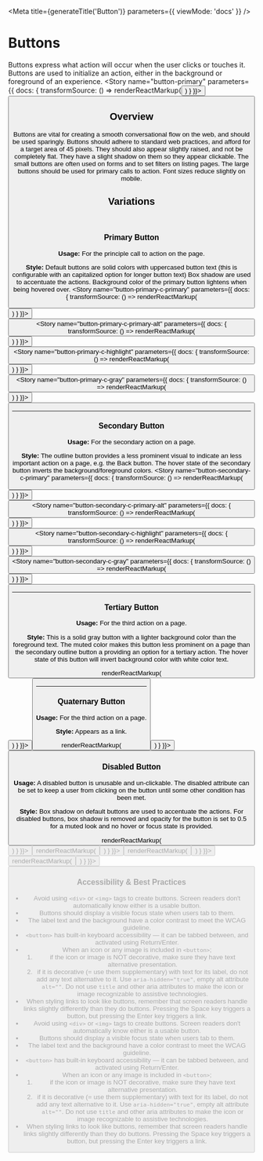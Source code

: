 
<Meta
  title={generateTitle('Button')}
  parameters={{
    viewMode: 'docs'
  }}
/>

# Buttons
Buttons express what action will occur when the user clicks or touches it. Buttons are used to initialize an action, either in the background or foreground of an experience.
<Canvas>
  <Story
		name="button-primary"
    parameters={{ docs: { transformSource: () => renderReactMarkup(<Button usage="" text="Primary Button"/>) } }}>
      <Button usage="" text="button" />
  </Story>
</Canvas>

## Overview
Buttons are vital for creating a smooth conversational flow on the web, and should be used sparingly. Buttons should adhere to standard web practices, and afford for a target area of 45 pixels. They should also appear slightly raised, and not be completely flat. They have a slight shadow on them so they appear clickable. The small buttons are often used on forms and to set filters on listing pages. The large buttons should be used for primary calls to action. Font sizes reduce slightly on mobile.


## Variations
<br />

### Primary Button
**Usage:** For the principle call to action on the page.

**Style:**
Default buttons are solid colors with uppercased button text (this is configurable with an capitalized option for longer button text) Box shadow are used to accentuate the actions. Background color of the primary button lightens when being hovered over.
<Canvas>
  <Story
    name="button-primary-c-primary"
    parameters={{ docs: { transformSource: () => renderReactMarkup(<Button usage="" text="Primary"/>) } }}>
      <Button usage="" text="Primary" />
  </Story>
  <Story
    name="button-primary-c-primary-alt"
    parameters={{ docs: { transformSource: () => renderReactMarkup(<Button usage="" theme="c-primary-alt" text="Primary"/>) } }}>
      <Button usage="" theme="c-primary-alt" text="Primary"/>
  </Story>
  <Story
    name="button-primary-c-highlight"
    parameters={{ docs: { transformSource: () => renderReactMarkup(<Button usage="" theme="c-highlight" text="Primary"/>) } }}>
      <Button usage="" theme="c-highlight" text="Primary"/>
  </Story>
  <Story
    name="button-primary-c-gray"
    parameters={{ docs: { transformSource: () => renderReactMarkup(<Button usage="" theme="c-gray-dark" text="Primary"/>) } }}>
      <Button usage="" theme="c-gray-dark" text="Primary"/>
  </Story>
  <Story story={stories.buttonCSS} />
</Canvas>


<hr className="sp--top" />

### Secondary Button
**Usage:** For the secondary action on a page.

**Style:**
The outline button provides a less prominent visual to indicate an less important action on a page, e.g. the Back button. The hover state of the secondary button inverts the background/foreground colors.
<Canvas>
  <Story
    name="button-secondary-c-primary"
    parameters={{ docs: { transformSource: () => renderReactMarkup(<Button usage="secondary" text="Secondary"/>) } }}>
      <Button usage="secondary" text="Secondary" />
  </Story>
  <Story
    name="button-secondary-c-primary-alt"
    parameters={{ docs: { transformSource: () => renderReactMarkup(<Button usage="secondary" theme="c-primary-alt" text="Secondary"/>) } }}>
      <Button usage="secondary" theme="c-primary-alt" text="Secondary"/>
  </Story>
  <Story
    name="button-secondary-c-highlight"
    parameters={{ docs: { transformSource: () => renderReactMarkup(<Button usage="secondary" theme="c-highlight" text="Secondary"/>) } }}>
      <Button usage="secondary" theme="c-highlight" text="Secondary"/>
  </Story>
  <Story
    name="button-secondary-c-gray"
    parameters={{ docs: { transformSource: () => renderReactMarkup(<Button usage="secondary" theme="c-gray-dark" text="Secondary"/>) } }}>
      <Button usage="secondary" theme="c-gray-dark" text="Secondary"/>
  </Story>
  <Story story={stories.buttonCSS2} />
</Canvas>

<hr className="sp--top" />

### Tertiary Button
**Usage:** For the third action on a page.

**Style:** This is a solid gray button with a lighter background color than the foreground text. The muted color makes this button less prominent on a page than the secondary outline button a providing an option for a tertiary action. The hover state of this button will invert background color with white color text.

<Canvas>
  <Story
    name="button-tertiary"
    parameters={{ docs: { transformSource: () => renderReactMarkup(<Button usage="tertiary" text="Tertiary"/>) } }}>
      <Button usage="tertiary" text="Tertiary"/>
  </Story>
  <Story story={stories.buttonCSS3} />
</Canvas>

<hr className="sp--top" />

### Quaternary Button
**Usage:** For the third action on a page.

**Style:**
Appears as a link.

<Canvas>
  <Story
    name="button-quaternary"
    parameters={{ docs: { transformSource: () => renderReactMarkup(<Button usage="quaternary" text="Quaternary" />) } }}>
      <Button usage="quaternary" text="Quaternary" />
  </Story>
  <Story story={stories.buttonCSS4} />
</Canvas>

### Disabled Button
**Usage:** A disabled button is unusable and un-clickable. The disabled attribute can be set to keep a user from clicking on the button until some other condition has been met.

**Style:**
Box shadow on default buttons are used to accentuate the actions. For disabled buttons, box shadow is removed and opacity for the button is set to 0.5 for a muted look and no hover or focus state is provided.

<Canvas>
  <Story
    name="button-primary--disabled"
    parameters={{ docs: { transformSource: () => renderReactMarkup(<Button usage="" text="Disabled" disabled/>) } }}>
      <Button usage="" text="Disabled" disabled/>
  </Story>
  <Story
    name="button-secondary--disabled"
    parameters={{ docs: { transformSource: (src) => renderReactMarkup(<Button usage="secondary" text="Disabled" disabled/>) } }}>
      <Button usage="secondary" text="Disabled" disabled/>
  </Story>
  <Story
    name="button-tertiary--disabled"
    parameters={{ docs: { transformSource: (src) => renderReactMarkup(<Button usage="tertiary" text="Disabled" disabled/>) } }}>
      <Button usage="tertiary" text="Disabled" disabled/>
  </Story>
  <Story
    name="button-quaternary--disabled"
    parameters={{ docs: { transformSource: (src) => renderReactMarkup(<Button usage="quaternary" text="Disabled" disabled/>) } }}>
      <Button usage="quaternary" text="Disabled" disabled/>
  </Story>
  <Story story={stories.buttonCSSDisabled} />
</Canvas>

### Accessibility & Best Practices
* Avoid using `<div>` or `<img>` tags to create buttons. Screen readers don't automatically know either is a usable button.
* Buttons should display a visible focus state when users tab to them.
* The label text and the background have a color contrast to meet the WCAG guideline.
* `<button>` has built-in keyboard accessibility — it can be tabbed between, and activated using Return/Enter.
* When an icon or any image is included in `<button>`;
  1. if the icon or image is NOT decorative, make sure they have text alternative presentation.
  2. if it is decorative \(= use them supplementary\) with text for its label, do not add any text alternative to it.  Use `aria-hidden="true"`, empty alt attribute `alt=""`. Do not use `title` and other aria attributes to make the icon or image recognizable to assistive technologies.
* When styling links to look like buttons, remember that screen readers handle links slightly differently than they do buttons. Pressing the Space key triggers a button, but pressing the Enter key triggers a link.
* Avoid using `<div>` or `<img>` tags to create buttons. Screen readers don't automatically know either is a usable button.
* Buttons should display a visible focus state when users tab to them.
* The label text and the background have a color contrast to meet the WCAG guideline.
* `<button>` has built-in keyboard accessibility — it can be tabbed between, and activated using Return/Enter.
* When an icon or any image is included in `<button>`;
  1. if the icon or image is NOT decorative, make sure they have text alternative presentation.
  2. if it is decorative \(= use them supplementary\) with text for its label, do not add any text alternative to it.  Use `aria-hidden="true"`, empty alt attribute `alt=""`. Do not use `title` and other aria attributes to make the icon or image recognizable to assistive technologies.
* When styling links to look like buttons, remember that screen readers handle links slightly differently than they do buttons. Pressing the Space key triggers a button, but pressing the Enter key triggers a link.
